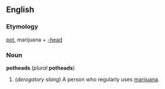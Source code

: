 ==English==
===Etymology===
[[pot]], marijuana + [[-head]]

===Noun===
'''potheads''' (''plural'' '''potheads''')

#(''derogatory slang'') A person who regularly uses [[marijuana]].